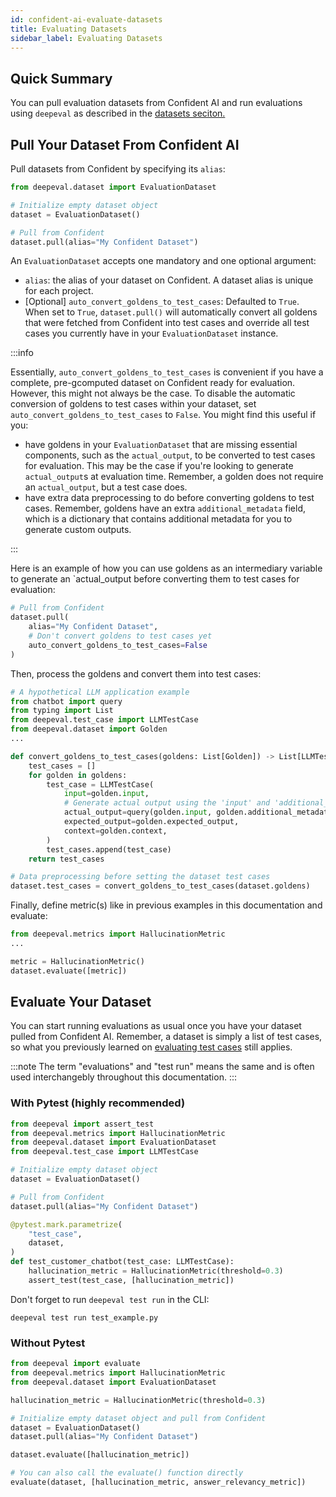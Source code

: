 ```yaml
---
id: confident-ai-evaluate-datasets
title: Evaluating Datasets
sidebar_label: Evaluating Datasets
---
```


## Quick Summary

You can pull evaluation datasets from Confident AI and run evaluations using `deepeval` as described in the [datasets seciton.](evaluation-datasets)

## Pull Your Dataset From Confident AI

Pull datasets from Confident by specifying its `alias`:

```python
from deepeval.dataset import EvaluationDataset

# Initialize empty dataset object
dataset = EvaluationDataset()

# Pull from Confident
dataset.pull(alias="My Confident Dataset")
```

An `EvaluationDataset` accepts one mandatory and one optional argument:

- `alias`: the alias of your dataset on Confident. A dataset alias is unique for each project.
- [Optional] `auto_convert_goldens_to_test_cases`: Defaulted to `True`. When set to `True`, `dataset.pull()` will automatically convert all goldens that were fetched from Confident into test cases and override all test cases you currently have in your `EvaluationDataset` instance.

:::info

Essentially, `auto_convert_goldens_to_test_cases` is convenient if you have a complete, pre-gcomputed dataset on Confident ready for evaluation. However, this might not always be the case. To disable the automatic conversion of goldens to test cases within your dataset, set `auto_convert_goldens_to_test_cases` to `False`. You might find this useful if you:

- have goldens in your `EvaluationDataset` that are missing essential components, such as the `actual_output`, to be converted to test cases for evaluation. This may be the case if you're looking to generate `actual_output`s at evaluation time. Remember, a golden does not require an `actual_output`, but a test case does.
- have extra data preprocessing to do before converting goldens to test cases. Remember, goldens have an extra `additional_metadata` field, which is a dictionary that contains additional metadata for you to generate custom outputs.

:::

Here is an example of how you can use goldens as an intermediary variable to generate an `actual_output before converting them to test cases for evaluation:

```python
# Pull from Confident
dataset.pull(
    alias="My Confident Dataset",
    # Don't convert goldens to test cases yet
    auto_convert_goldens_to_test_cases=False
)
```

Then, process the goldens and convert them into test cases:

```python
# A hypothetical LLM application example
from chatbot import query
from typing import List
from deepeval.test_case import LLMTestCase
from deepeval.dataset import Golden
...

def convert_goldens_to_test_cases(goldens: List[Golden]) -> List[LLMTestCase]:
    test_cases = []
    for golden in goldens:
        test_case = LLMTestCase(
            input=golden.input,
            # Generate actual output using the 'input' and 'additional_metadata'
            actual_output=query(golden.input, golden.additional_metadata),
            expected_output=golden.expected_output,
            context=golden.context,
        )
        test_cases.append(test_case)
    return test_cases

# Data preprocessing before setting the dataset test cases
dataset.test_cases = convert_goldens_to_test_cases(dataset.goldens)
```

Finally, define metric(s) like in previous examples in this documentation and evaluate:

```python
from deepeval.metrics import HallucinationMetric
...

metric = HallucinationMetric()
dataset.evaluate([metric])
```

## Evaluate Your Dataset

You can start running evaluations as usual once you have your dataset pulled from Confident AI. Remember, a dataset is simply a list of test cases, so what you previously learned on [evaluating test cases](evaluation-test-cases#assert-a-test-case) still applies.

:::note
The term "evaluations" and "test run" means the same and is often used interchangebly throughout this documentation.
:::

### With Pytest (highly recommended)

```python title="test_example.py"
from deepeval import assert_test
from deepeval.metrics import HallucinationMetric
from deepeval.dataset import EvaluationDataset
from deepeval.test_case import LLMTestCase

# Initialize empty dataset object
dataset = EvaluationDataset()

# Pull from Confident
dataset.pull(alias="My Confident Dataset")

@pytest.mark.parametrize(
    "test_case",
    dataset,
)
def test_customer_chatbot(test_case: LLMTestCase):
    hallucination_metric = HallucinationMetric(threshold=0.3)
    assert_test(test_case, [hallucination_metric])
```

Don't forget to run `deepeval test run` in the CLI:

```console
deepeval test run test_example.py
```

### Without Pytest

```python
from deepeval import evaluate
from deepeval.metrics import HallucinationMetric
from deepeval.dataset import EvaluationDataset

hallucination_metric = HallucinationMetric(threshold=0.3)

# Initialize empty dataset object and pull from Confident
dataset = EvaluationDataset()
dataset.pull(alias="My Confident Dataset")

dataset.evaluate([hallucination_metric])

# You can also call the evaluate() function directly
evaluate(dataset, [hallucination_metric, answer_relevancy_metric])
```
